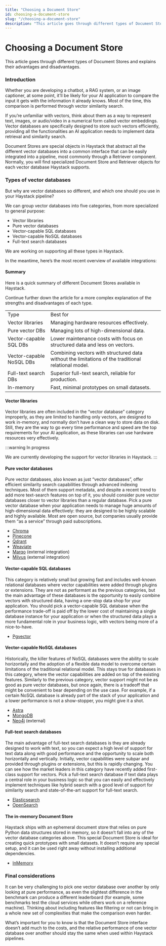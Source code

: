 ```yaml
---
title: "Choosing a Document Store"
id: choosing-a-document-store
slug: "/choosing-a-document-store"
description: "This article goes through different types of Document Stores and explains their advantages and disadvantages."
---
```



# Choosing a Document Store

This article goes through different types of Document Stores and explains their advantages and disadvantages.

### Introduction

Whether you are developing a chatbot, a RAG system, or an image captioner, at some point, it’ll be likely for your AI application to compare the input it gets with the information it already knows. Most of the time, this comparison is performed through vector similarity search.

If you’re unfamiliar with vectors, think about them as a way to represent text, images, or audio/video in a numerical form called vector embeddings. Vector databases are specifically designed to store such vectors efficiently, providing all the functionalities an AI application needs to implement data retrieval and similarity search.

Document Stores are special objects in Haystack that abstract all the different vector databases into a common interface that can be easily integrated into a pipeline, most commonly through a Retriever component. Normally, you will find specialized Document Store and Retriever objects for each vector database Haystack supports.

### Types of vector databases

But why are vector databases so different, and which one should you use in your Haystack pipeline?

We can group vector databases into five categories, from more specialized to general purpose:

- Vector libraries
- Pure vector databases
- Vector-capable SQL databases
- Vector-capable NoSQL databases
- Full-text search databases

We are working on supporting all these types in Haystack.

In the meantime, here’s the most recent overview of available integrations:
<ClickableImage src="/img/2c188e9-2.0_Document_Stores_6.png" alt="Document store categories diagram showing four types: pure vector databases (Marqo, Chroma, Milvus, Pinecone, Weaviate, Qdrant), full-text search databases (Elasticsearch, OpenSearch), vector-capable SQL databases (Pgvector for PostgreSQL), and vector-capable NoSQL databases (DataStax Astra, MongoDB, neo4j)" />

#### Summary

Here is a quick summary of different Document Stores available in Haystack.

Continue further down the article for a more complex explanation of the strengths and disadvantages of each type.

|  |  |
| --- | --- |
| Type                     | Best for                                                                                            |
| Vector libraries         | Managing hardware resources effectively.                                                            |
| Pure vector DBs          | Managing lots of high-dimensional data.                                                             |
| Vector-capable SQL DBs   | Lower maintenance costs with focus on structured data and less on vectors.                          |
| Vector-capable NoSQL DBs | Combining vectors with structured data without the limitations of the traditional relational model. |
| Full-text search DBs     | Superior full-text search, reliable for production.                                                 |
| In-memory                | Fast, minimal prototypes on small datasets.                                                         |

#### Vector libraries

Vector libraries are often included in the “vector database” category improperly, as they are limited to handling only vectors, are designed to work in-memory, and normally don’t have a clean way to store data on disk. Still, they are the way to go every time performance and speed are the top requirements for your AI application, as these libraries can use hardware resources very effectively.

:::warning In progress

We are currently developing the support for vector libraries in Haystack.
:::

#### Pure vector databases

Pure vector databases, also known as just “vector databases”, offer efficient similarity search capabilities through advanced indexing techniques. Most of them support metadata, and despite a recent trend to add more text-search features on top of it, you should consider pure vector databases closer to vector libraries than a regular database. Pick a pure vector database when your application needs to manage huge amounts of high-dimensional data effectively: they are designed to be highly scalable and highly available. Most are open source, but companies usually provide them “as a service” through paid subscriptions.

- [Chroma](../../document-stores/chromadocumentstore.mdx)
- [Pinecone](../../document-stores/pinecone-document-store.mdx)
- [Qdrant](../../document-stores/qdrant-document-store.mdx)
- [Weaviate](../../document-stores/weaviatedocumentstore.mdx)
- [Marqo](https://haystack.deepset.ai/integrations/marqo-document-store) (external integration)
- [Milvus](https://haystack.deepset.ai/integrations/milvus-document-store) (external integration)

#### Vector-capable SQL databases

This category is relatively small but growing fast and includes well-known relational databases where vector capabilities were added through plugins or extensions. They are not as performant as the previous categories, but the main advantage of these databases is the opportunity to easily combine vectors with structured data, having a one-stop data shop for your application. You should pick a vector-capable SQL database when the performance trade-off is paid off by the lower cost of maintaining a single database instance for your application or when the structured data plays a more fundamental role in your business logic, with vectors being more of a nice-to-have.

- [Pgvector](../../document-stores/pgvectordocumentstore.mdx)

#### Vector-capable NoSQL databases

Historically, the killer features of NoSQL databases were the ability to scale horizontally and the adoption of a flexible data model to overcome certain limitations of the traditional relational model. This stays true for databases in this category, where the vector capabilities are added on top of the existing features. Similarly to the previous category, vector support might not be as good as pure vector databases, but once again, there is a tradeoff that might be convenient to bear depending on the use case. For example, if a certain NoSQL database is already part of the stack of your application and a lower performance is not a show-stopper, you might give it a shot.

- [Astra](../../document-stores/astradocumentstore.mdx)
- [MongoDB](../../document-stores/mongodbatlasdocumentstore.mdx)
- [Neo4j](https://haystack.deepset.ai/integrations/neo4j-document-store) (external)

#### Full-text search databases

The main advantage of full-text search databases is they are already designed to work with text, so you can expect a high level of support for text data along with good performance and the opportunity to scale both horizontally and vertically. Initially, vector capabilities were subpar and provided through plugins or extensions, but this is rapidly changing. You can see how the market leaders in this category have recently added first-class support for vectors. Pick a full-text search database if text data plays a central role in your business logic so that you can easily and effectively implement techniques like hybrid search with a good level of support for similarity search and state-of-the-art support for full-text search.

- [Elasticsearch](../../document-stores/elasticsearch-document-store.mdx)
- [OpenSearch](../../document-stores/opensearch-document-store.mdx)

#### The in-memory Document Store

Haystack ships with an ephemeral document store that relies on pure Python data structures stored in memory, so it doesn’t fall into any of the vector database categories above. This special Document Store is ideal for creating quick prototypes with small datasets. It doesn’t require any special setup, and it can be used right away without installing additional dependencies.

- [InMemory](../../document-stores/inmemorydocumentstore.mdx)

### Final considerations

It can be very challenging to pick one vector database over another by only looking at pure performance, as even the slightest difference in the benchmark can produce a different leaderboard (for example, some benchmarks test the cloud services while others work on a reference machine). Thinking about including features like filtering or not can bring in a whole new set of complexities that make the comparison even harder.

What’s important for you to know is that the Document Store interface doesn’t add much to the costs, and the relative performance of one vector database over another should stay the same when used within Haystack pipelines.
